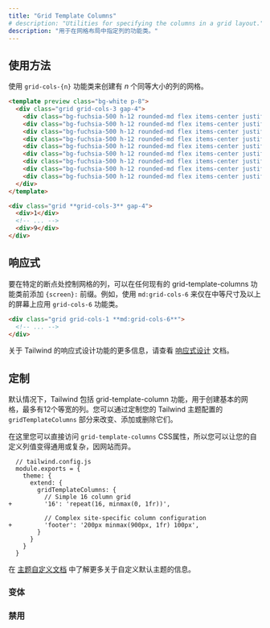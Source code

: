 ```yaml
---
title: "Grid Template Columns"
# description: "Utilities for specifying the columns in a grid layout."
description: "用于在网格布局中指定列的功能类。"
---
```




<!-- ## Usage -->
## 使用方法

<!-- Use the `grid-cols-{n}` utilities to create grids with _n_ equally sized columns. -->
使用 `grid-cols-{n}` 功能类来创建有 _n_ 个同等大小的列的网格。

```html fuchsia
<template preview class="bg-white p-8">
  <div class="grid grid-cols-3 gap-4">
    <div class="bg-fuchsia-500 h-12 rounded-md flex items-center justify-center text-white text-2xl font-extrabold">1</div>
    <div class="bg-fuchsia-500 h-12 rounded-md flex items-center justify-center text-white text-2xl font-extrabold">2</div>
    <div class="bg-fuchsia-500 h-12 rounded-md flex items-center justify-center text-white text-2xl font-extrabold">3</div>
    <div class="bg-fuchsia-500 h-12 rounded-md flex items-center justify-center text-white text-2xl font-extrabold">4</div>
    <div class="bg-fuchsia-500 h-12 rounded-md flex items-center justify-center text-white text-2xl font-extrabold">5</div>
    <div class="bg-fuchsia-500 h-12 rounded-md flex items-center justify-center text-white text-2xl font-extrabold">6</div>
    <div class="bg-fuchsia-500 h-12 rounded-md flex items-center justify-center text-white text-2xl font-extrabold">7</div>
    <div class="bg-fuchsia-500 h-12 rounded-md flex items-center justify-center text-white text-2xl font-extrabold">8</div>
    <div class="bg-fuchsia-500 h-12 rounded-md flex items-center justify-center text-white text-2xl font-extrabold">9</div>
  </div>
</template>

<div class="grid **grid-cols-3** gap-4">
  <div>1</div>
  <!-- ... -->
  <div>9</div>
</div>
```

<!-- ## Responsive -->
## 响应式

<!-- To control the columns of a grid at a specific breakpoint, add a `{screen}:` prefix to any existing grid-template-columns utility. For example, use `md:grid-cols-6` to apply the `grid-cols-6` utility at only medium screen sizes and above. -->
要在特定的断点处控制网格的列，可以在任何现有的 grid-template-columns 功能类前添加 `{screen}:` 前缀。例如，使用 `md:grid-cols-6` 来仅在中等尺寸及以上的屏幕上应用 `grid-cols-6` 功能类。

```html
<div class="grid grid-cols-1 **md:grid-cols-6**">
  <!-- ... -->
</div>
```

<!-- For more information about Tailwind's responsive design features, check out the [Responsive Design](/docs/responsive-design) documentation. -->
关于 Tailwind 的响应式设计功能的更多信息，请查看 [响应式设计](/docs/responsive-design) 文档。

<!-- ## Customizing -->
## 定制

<!-- By default Tailwind includes grid-template-column utilities for creating basic grids with up to 12 equal width columns. You change, add, or remove these by customizing the `gridTemplateColumns` section of your Tailwind theme config. -->
默认情况下，Tailwind 包括 grid-template-column 功能，用于创建基本的网格，最多有12个等宽的列。您可以通过定制您的 Tailwind 主题配置的 `gridTemplateColumns` 部分来改变、添加或删除它们。

<!-- You have direct access to the `grid-template-columns` CSS property here so you can make your custom column values as generic or as complicated and site-specific as you like. -->
在这里您可以直接访问 `grid-template-columns` CSS属性，所以您可以让您的自定义列值变得通用或复杂，因网站而异。

```diff-js
  // tailwind.config.js
  module.exports = {
    theme: {
      extend: {
        gridTemplateColumns: {
          // Simple 16 column grid
+         '16': 'repeat(16, minmax(0, 1fr))',

          // Complex site-specific column configuration
+         'footer': '200px minmax(900px, 1fr) 100px',
        }
      }
    }
  }
```

<!-- Learn more about customizing the default theme in the [theme customization documentation](/docs/theme#customizing-the-default-theme). -->
在 [主题自定义文档](/docs/theme#customizing-the-default-theme) 中了解更多关于自定义默认主题的信息。

### 变体

<Variants plugin="gridTemplateColumns" name="grid-template-columns" />

### 禁用

<Disabling plugin="gridTemplateColumns" name="grid-template-columns" />
